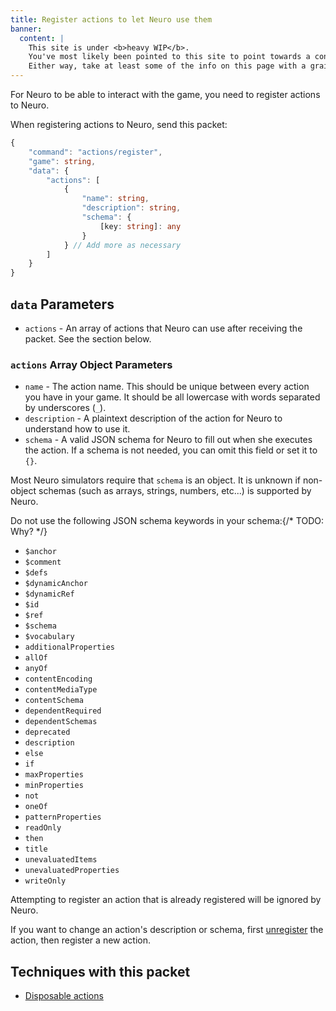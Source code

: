 ```yaml
---
title: Register actions to let Neuro use them
banner:
  content: |
    This site is under <b>heavy WIP</b>.
    You've most likely been pointed to this site to point towards a concept, or something.
    Either way, take at least some of the info on this page with a grain of salt.
---
```



For Neuro to be able to interact with the game, you need to register actions to Neuro.

When registering actions to Neuro, send this packet:

```ts
{
    "command": "actions/register",
    "game": string,
    "data": {
        "actions": [
            {
                "name": string,
                "description": string,
                "schema": {
                    [key: string]: any
                }
            } // Add more as necessary
        ]
    }
}
```

## `data` Parameters

- `actions` - An array of actions that Neuro can use after receiving the packet. See the section below.

### `actions` Array Object Parameters

- `name` - The action name. This should be unique between every action you have in your game. It should be all lowercase with words separated by underscores (`_`).
- `description` - A plaintext description of the action for Neuro to understand how to use it.
- `schema` - A valid JSON schema for Neuro to fill out when she executes the action. If a schema is not needed, you can omit this field or set it to `{}`.

<Aside type="caution">

Most Neuro simulators require that `schema` is an object. It is unknown if non-object schemas (such as arrays, strings, numbers, etc...) is supported by Neuro.

</Aside>

<Aside type="danger">

Do not use the following JSON schema keywords in your schema:{/* TODO: Why? */}

- `$anchor`
- `$comment`
- `$defs`
- `$dynamicAnchor`
- `$dynamicRef`
- `$id`
- `$ref`
- `$schema`
- `$vocabulary`
- `additionalProperties`
- `allOf`
- `anyOf`
- `contentEncoding`
- `contentMediaType`
- `contentSchema`
- `dependentRequired`
- `dependentSchemas`
- `deprecated`
- `description`
- `else`
- `if`
- `maxProperties`
- `minProperties`
- `not`
- `oneOf`
- `patternProperties`
- `readOnly`
- `then`
- `title`
- `unevaluatedItems`
- `unevaluatedProperties`
- `writeOnly`

</Aside>

<Aside>

Attempting to register an action that is already registered will be ignored by Neuro.

If you want to change an action's description or schema, first [unregister](/base/actions/unregister) the action, then register a new action.

</Aside>

## Techniques with this packet

- [Disposable actions](/base/techniques/disposable_actions)
